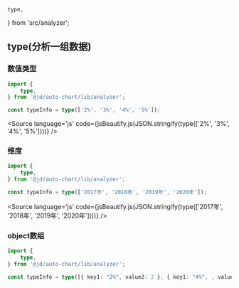     type,
} from 'src/analyzer';

<Meta title="api/analyzer/type" />


## type(分析一组数据)


### 数值类型
```ts
import {
    type,
} from '@jd/auto-chart/lib/analyzer';

const typeInfo = type(['2%', '3%', '4%', '5%']);

```

<Source
    language='js'
    code={jsBeautify.js(JSON.stringify(type(['2%', '3%', '4%', '5%'])))}
/>


### 维度
```ts
import {
    type,
} from '@jd/auto-chart/lib/analyzer';

const typeInfo = type(['2017年', '2018年', '2019年', '2020年']);

```

<Source
    language='js'
    code={jsBeautify.js(JSON.stringify(type(['2017年', '2018年', '2019年', '2020年'])))}
/>

### object数组
```ts
import {
    type,
} from '@jd/auto-chart/lib/analyzer';

const typeInfo = type([{ key1: "2%", value2: 2 }, { key1: "4%", , value2: 2  }], "key1");

```


